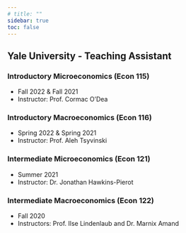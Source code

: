 ```yaml
---
# title: ""
sidebar: true
toc: false 
---
```


## Yale University - Teaching Assistant

### Introductory Microeconomics (Econ 115)

- Fall 2022  & Fall 2021
- Instructor: Prof. Cormac O'Dea

### Introductory Macroeconomics (Econ 116)

- Spring 2022 & Spring 2021
- Instructor: Prof. Aleh Tsyvinski


### Intermediate Microeconomics (Econ 121) 

- Summer 2021
- Instructor: Dr. Jonathan Hawkins-Pierot



### Intermediate Macroeconomics (Econ 122)

- Fall 2020
- Instructors: Prof. Ilse Lindenlaub and Dr. Marnix Amand

<!-- ## Mentoring -->